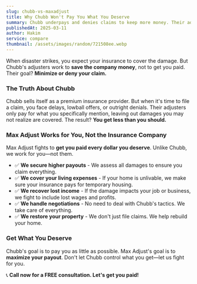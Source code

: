 ```yaml
---
slug: chubb-vs-maxadjust
title: Why Chubb Won't Pay You What You Deserve
summary: Chubb underpays and denies claims to keep more money. Their adjusters work for them, not for you. Max Adjust fights to get you every dollar.
publishedAt: 2025-03-11
author: Hakim
service: compare
thumbnail: /assets/images/random/721508ee.webp
---
```


When disaster strikes, you expect your insurance to cover the damage. But Chubb's adjusters work to **save the company money**, not to get you paid. Their goal? **Minimize or deny your claim.**

### **The Truth About Chubb**

Chubb sells itself as a premium insurance provider. But when it's time to file a claim, you face delays, lowball offers, or outright denials. Their adjusters only pay for what you specifically mention, leaving out damages you may not realize are covered. The result? **You get less than you should.**

### **Max Adjust Works for You, Not the Insurance Company**

Max Adjust fights to **get you paid every dollar you deserve**. Unlike Chubb, we work for you—not them.

-   ✅ **We secure higher payouts** - We assess all damages to ensure you claim everything.
-   ✅ **We cover your living expenses** - If your home is unlivable, we make sure your insurance pays for temporary housing.
-   ✅ **We recover lost income** - If the damage impacts your job or business, we fight to include lost wages and profits.
-   ✅ **We handle negotiations** - No need to deal with Chubb's tactics. We take care of everything.
-   ✅ **We restore your property** - We don't just file claims. We help rebuild your home.

### **Get What You Deserve**

Chubb's goal is to pay you as little as possible. Max Adjust's goal is to **maximize your payout**. Don't let Chubb control what you get—let us fight for you.

📞 **Call now for a FREE consultation. Let's get you paid!**
